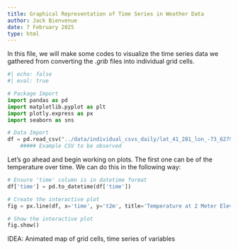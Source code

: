 ```yaml
---
title: Graphical Representation of Time Series in Weather Data
author: Jack Bienvenue
date: 7 February 2025
type: html
---
```


In this file, we will make some codes to visualize the time series data we gathered from converting the *.grib* files into individual grid cells.

``` python
#| echo: false
#| eval: true

# Package Import
import pandas as pd
import matplotlib.pyplot as plt
import plotly.express as px
import seaborn as sns

# Data Import
df = pd.read_csv("../data/individual_csvs_daily/lat_41_281_lon_-73_62795_time_series_weather.csv")
    ##### Example CSV to be observed
```

Let's go ahead and begin working on plots. The first one can be of the temperature over time. We can do this in the following way:

``` python

# Ensure 'time' column is in datetime format
df['time'] = pd.to_datetime(df['time'])

# Create the interactive plot
fig = px.line(df, x='time', y='t2m', title='Temperature at 2 Meter Elevation over Time')

# Show the interactive plot
fig.show()

```

IDEA: Animated map of grid cells, time series of variables